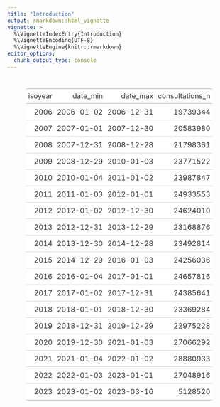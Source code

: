 ```yaml
---
title: "Introduction"
output: rmarkdown::html_vignette
vignette: >
  %\VignetteIndexEntry{Introduction}
  %\VignetteEncoding{UTF-8}
  %\VignetteEngine{knitr::rmarkdown}
editor_options:
  chunk_output_type: console
---
```







<!--html_preserve--><div id="hukcbrzofz" style="padding-left:0px;padding-right:0px;padding-top:10px;padding-bottom:10px;overflow-x:auto;overflow-y:auto;width:auto;height:auto;">
<style>html {
  font-family: -apple-system, BlinkMacSystemFont, 'Segoe UI', Roboto, Oxygen, Ubuntu, Cantarell, 'Helvetica Neue', 'Fira Sans', 'Droid Sans', Arial, sans-serif;
}

#hukcbrzofz .gt_table {
  display: table;
  border-collapse: collapse;
  margin-left: auto;
  margin-right: auto;
  color: #333333;
  font-size: 16px;
  font-weight: normal;
  font-style: normal;
  background-color: #FFFFFF;
  width: auto;
  border-top-style: solid;
  border-top-width: 2px;
  border-top-color: #A8A8A8;
  border-right-style: none;
  border-right-width: 2px;
  border-right-color: #D3D3D3;
  border-bottom-style: solid;
  border-bottom-width: 2px;
  border-bottom-color: #A8A8A8;
  border-left-style: none;
  border-left-width: 2px;
  border-left-color: #D3D3D3;
}

#hukcbrzofz .gt_heading {
  background-color: #FFFFFF;
  text-align: center;
  border-bottom-color: #FFFFFF;
  border-left-style: none;
  border-left-width: 1px;
  border-left-color: #D3D3D3;
  border-right-style: none;
  border-right-width: 1px;
  border-right-color: #D3D3D3;
}

#hukcbrzofz .gt_caption {
  padding-top: 4px;
  padding-bottom: 4px;
}

#hukcbrzofz .gt_title {
  color: #333333;
  font-size: 125%;
  font-weight: initial;
  padding-top: 4px;
  padding-bottom: 4px;
  padding-left: 5px;
  padding-right: 5px;
  border-bottom-color: #FFFFFF;
  border-bottom-width: 0;
}

#hukcbrzofz .gt_subtitle {
  color: #333333;
  font-size: 85%;
  font-weight: initial;
  padding-top: 0;
  padding-bottom: 6px;
  padding-left: 5px;
  padding-right: 5px;
  border-top-color: #FFFFFF;
  border-top-width: 0;
}

#hukcbrzofz .gt_bottom_border {
  border-bottom-style: solid;
  border-bottom-width: 2px;
  border-bottom-color: #D3D3D3;
}

#hukcbrzofz .gt_col_headings {
  border-top-style: solid;
  border-top-width: 2px;
  border-top-color: #D3D3D3;
  border-bottom-style: solid;
  border-bottom-width: 2px;
  border-bottom-color: #D3D3D3;
  border-left-style: none;
  border-left-width: 1px;
  border-left-color: #D3D3D3;
  border-right-style: none;
  border-right-width: 1px;
  border-right-color: #D3D3D3;
}

#hukcbrzofz .gt_col_heading {
  color: #333333;
  background-color: #FFFFFF;
  font-size: 100%;
  font-weight: normal;
  text-transform: inherit;
  border-left-style: none;
  border-left-width: 1px;
  border-left-color: #D3D3D3;
  border-right-style: none;
  border-right-width: 1px;
  border-right-color: #D3D3D3;
  vertical-align: bottom;
  padding-top: 5px;
  padding-bottom: 6px;
  padding-left: 5px;
  padding-right: 5px;
  overflow-x: hidden;
}

#hukcbrzofz .gt_column_spanner_outer {
  color: #333333;
  background-color: #FFFFFF;
  font-size: 100%;
  font-weight: normal;
  text-transform: inherit;
  padding-top: 0;
  padding-bottom: 0;
  padding-left: 4px;
  padding-right: 4px;
}

#hukcbrzofz .gt_column_spanner_outer:first-child {
  padding-left: 0;
}

#hukcbrzofz .gt_column_spanner_outer:last-child {
  padding-right: 0;
}

#hukcbrzofz .gt_column_spanner {
  border-bottom-style: solid;
  border-bottom-width: 2px;
  border-bottom-color: #D3D3D3;
  vertical-align: bottom;
  padding-top: 5px;
  padding-bottom: 5px;
  overflow-x: hidden;
  display: inline-block;
  width: 100%;
}

#hukcbrzofz .gt_group_heading {
  padding-top: 8px;
  padding-bottom: 8px;
  padding-left: 5px;
  padding-right: 5px;
  color: #333333;
  background-color: #FFFFFF;
  font-size: 100%;
  font-weight: initial;
  text-transform: inherit;
  border-top-style: solid;
  border-top-width: 2px;
  border-top-color: #D3D3D3;
  border-bottom-style: solid;
  border-bottom-width: 2px;
  border-bottom-color: #D3D3D3;
  border-left-style: none;
  border-left-width: 1px;
  border-left-color: #D3D3D3;
  border-right-style: none;
  border-right-width: 1px;
  border-right-color: #D3D3D3;
  vertical-align: middle;
  text-align: left;
}

#hukcbrzofz .gt_empty_group_heading {
  padding: 0.5px;
  color: #333333;
  background-color: #FFFFFF;
  font-size: 100%;
  font-weight: initial;
  border-top-style: solid;
  border-top-width: 2px;
  border-top-color: #D3D3D3;
  border-bottom-style: solid;
  border-bottom-width: 2px;
  border-bottom-color: #D3D3D3;
  vertical-align: middle;
}

#hukcbrzofz .gt_from_md > :first-child {
  margin-top: 0;
}

#hukcbrzofz .gt_from_md > :last-child {
  margin-bottom: 0;
}

#hukcbrzofz .gt_row {
  padding-top: 8px;
  padding-bottom: 8px;
  padding-left: 5px;
  padding-right: 5px;
  margin: 10px;
  border-top-style: solid;
  border-top-width: 1px;
  border-top-color: #D3D3D3;
  border-left-style: none;
  border-left-width: 1px;
  border-left-color: #D3D3D3;
  border-right-style: none;
  border-right-width: 1px;
  border-right-color: #D3D3D3;
  vertical-align: middle;
  overflow-x: hidden;
}

#hukcbrzofz .gt_stub {
  color: #333333;
  background-color: #FFFFFF;
  font-size: 100%;
  font-weight: initial;
  text-transform: inherit;
  border-right-style: solid;
  border-right-width: 2px;
  border-right-color: #D3D3D3;
  padding-left: 5px;
  padding-right: 5px;
}

#hukcbrzofz .gt_stub_row_group {
  color: #333333;
  background-color: #FFFFFF;
  font-size: 100%;
  font-weight: initial;
  text-transform: inherit;
  border-right-style: solid;
  border-right-width: 2px;
  border-right-color: #D3D3D3;
  padding-left: 5px;
  padding-right: 5px;
  vertical-align: top;
}

#hukcbrzofz .gt_row_group_first td {
  border-top-width: 2px;
}

#hukcbrzofz .gt_summary_row {
  color: #333333;
  background-color: #FFFFFF;
  text-transform: inherit;
  padding-top: 8px;
  padding-bottom: 8px;
  padding-left: 5px;
  padding-right: 5px;
}

#hukcbrzofz .gt_first_summary_row {
  border-top-style: solid;
  border-top-color: #D3D3D3;
}

#hukcbrzofz .gt_first_summary_row.thick {
  border-top-width: 2px;
}

#hukcbrzofz .gt_last_summary_row {
  padding-top: 8px;
  padding-bottom: 8px;
  padding-left: 5px;
  padding-right: 5px;
  border-bottom-style: solid;
  border-bottom-width: 2px;
  border-bottom-color: #D3D3D3;
}

#hukcbrzofz .gt_grand_summary_row {
  color: #333333;
  background-color: #FFFFFF;
  text-transform: inherit;
  padding-top: 8px;
  padding-bottom: 8px;
  padding-left: 5px;
  padding-right: 5px;
}

#hukcbrzofz .gt_first_grand_summary_row {
  padding-top: 8px;
  padding-bottom: 8px;
  padding-left: 5px;
  padding-right: 5px;
  border-top-style: double;
  border-top-width: 6px;
  border-top-color: #D3D3D3;
}

#hukcbrzofz .gt_striped {
  background-color: rgba(128, 128, 128, 0.05);
}

#hukcbrzofz .gt_table_body {
  border-top-style: solid;
  border-top-width: 2px;
  border-top-color: #D3D3D3;
  border-bottom-style: solid;
  border-bottom-width: 2px;
  border-bottom-color: #D3D3D3;
}

#hukcbrzofz .gt_footnotes {
  color: #333333;
  background-color: #FFFFFF;
  border-bottom-style: none;
  border-bottom-width: 2px;
  border-bottom-color: #D3D3D3;
  border-left-style: none;
  border-left-width: 2px;
  border-left-color: #D3D3D3;
  border-right-style: none;
  border-right-width: 2px;
  border-right-color: #D3D3D3;
}

#hukcbrzofz .gt_footnote {
  margin: 0px;
  font-size: 90%;
  padding-left: 4px;
  padding-right: 4px;
  padding-left: 5px;
  padding-right: 5px;
}

#hukcbrzofz .gt_sourcenotes {
  color: #333333;
  background-color: #FFFFFF;
  border-bottom-style: none;
  border-bottom-width: 2px;
  border-bottom-color: #D3D3D3;
  border-left-style: none;
  border-left-width: 2px;
  border-left-color: #D3D3D3;
  border-right-style: none;
  border-right-width: 2px;
  border-right-color: #D3D3D3;
}

#hukcbrzofz .gt_sourcenote {
  font-size: 90%;
  padding-top: 4px;
  padding-bottom: 4px;
  padding-left: 5px;
  padding-right: 5px;
}

#hukcbrzofz .gt_left {
  text-align: left;
}

#hukcbrzofz .gt_center {
  text-align: center;
}

#hukcbrzofz .gt_right {
  text-align: right;
  font-variant-numeric: tabular-nums;
}

#hukcbrzofz .gt_font_normal {
  font-weight: normal;
}

#hukcbrzofz .gt_font_bold {
  font-weight: bold;
}

#hukcbrzofz .gt_font_italic {
  font-style: italic;
}

#hukcbrzofz .gt_super {
  font-size: 65%;
}

#hukcbrzofz .gt_footnote_marks {
  font-style: italic;
  font-weight: normal;
  font-size: 75%;
  vertical-align: 0.4em;
}

#hukcbrzofz .gt_asterisk {
  font-size: 100%;
  vertical-align: 0;
}

#hukcbrzofz .gt_indent_1 {
  text-indent: 5px;
}

#hukcbrzofz .gt_indent_2 {
  text-indent: 10px;
}

#hukcbrzofz .gt_indent_3 {
  text-indent: 15px;
}

#hukcbrzofz .gt_indent_4 {
  text-indent: 20px;
}

#hukcbrzofz .gt_indent_5 {
  text-indent: 25px;
}
</style>
<table class="gt_table">
  
  <thead class="gt_col_headings">
    <tr>
      <th class="gt_col_heading gt_columns_bottom_border gt_right" rowspan="1" colspan="1" scope="col" id="isoyear">isoyear</th>
      <th class="gt_col_heading gt_columns_bottom_border gt_right" rowspan="1" colspan="1" scope="col" id="date_min">date_min</th>
      <th class="gt_col_heading gt_columns_bottom_border gt_right" rowspan="1" colspan="1" scope="col" id="date_max">date_max</th>
      <th class="gt_col_heading gt_columns_bottom_border gt_right" rowspan="1" colspan="1" scope="col" id="consultations_n">consultations_n</th>
    </tr>
  </thead>
  <tbody class="gt_table_body">
    <tr><td headers="isoyear" class="gt_row gt_right">2006</td>
<td headers="date_min" class="gt_row gt_right">2006-01-02</td>
<td headers="date_max" class="gt_row gt_right">2006-12-31</td>
<td headers="consultations_n" class="gt_row gt_right">19739344</td></tr>
    <tr><td headers="isoyear" class="gt_row gt_right">2007</td>
<td headers="date_min" class="gt_row gt_right">2007-01-01</td>
<td headers="date_max" class="gt_row gt_right">2007-12-30</td>
<td headers="consultations_n" class="gt_row gt_right">20583980</td></tr>
    <tr><td headers="isoyear" class="gt_row gt_right">2008</td>
<td headers="date_min" class="gt_row gt_right">2007-12-31</td>
<td headers="date_max" class="gt_row gt_right">2008-12-28</td>
<td headers="consultations_n" class="gt_row gt_right">21798361</td></tr>
    <tr><td headers="isoyear" class="gt_row gt_right">2009</td>
<td headers="date_min" class="gt_row gt_right">2008-12-29</td>
<td headers="date_max" class="gt_row gt_right">2010-01-03</td>
<td headers="consultations_n" class="gt_row gt_right">23771522</td></tr>
    <tr><td headers="isoyear" class="gt_row gt_right">2010</td>
<td headers="date_min" class="gt_row gt_right">2010-01-04</td>
<td headers="date_max" class="gt_row gt_right">2011-01-02</td>
<td headers="consultations_n" class="gt_row gt_right">23987847</td></tr>
    <tr><td headers="isoyear" class="gt_row gt_right">2011</td>
<td headers="date_min" class="gt_row gt_right">2011-01-03</td>
<td headers="date_max" class="gt_row gt_right">2012-01-01</td>
<td headers="consultations_n" class="gt_row gt_right">24933553</td></tr>
    <tr><td headers="isoyear" class="gt_row gt_right">2012</td>
<td headers="date_min" class="gt_row gt_right">2012-01-02</td>
<td headers="date_max" class="gt_row gt_right">2012-12-30</td>
<td headers="consultations_n" class="gt_row gt_right">24624010</td></tr>
    <tr><td headers="isoyear" class="gt_row gt_right">2013</td>
<td headers="date_min" class="gt_row gt_right">2012-12-31</td>
<td headers="date_max" class="gt_row gt_right">2013-12-29</td>
<td headers="consultations_n" class="gt_row gt_right">23168876</td></tr>
    <tr><td headers="isoyear" class="gt_row gt_right">2014</td>
<td headers="date_min" class="gt_row gt_right">2013-12-30</td>
<td headers="date_max" class="gt_row gt_right">2014-12-28</td>
<td headers="consultations_n" class="gt_row gt_right">23492814</td></tr>
    <tr><td headers="isoyear" class="gt_row gt_right">2015</td>
<td headers="date_min" class="gt_row gt_right">2014-12-29</td>
<td headers="date_max" class="gt_row gt_right">2016-01-03</td>
<td headers="consultations_n" class="gt_row gt_right">24256036</td></tr>
    <tr><td headers="isoyear" class="gt_row gt_right">2016</td>
<td headers="date_min" class="gt_row gt_right">2016-01-04</td>
<td headers="date_max" class="gt_row gt_right">2017-01-01</td>
<td headers="consultations_n" class="gt_row gt_right">24657816</td></tr>
    <tr><td headers="isoyear" class="gt_row gt_right">2017</td>
<td headers="date_min" class="gt_row gt_right">2017-01-02</td>
<td headers="date_max" class="gt_row gt_right">2017-12-31</td>
<td headers="consultations_n" class="gt_row gt_right">24385641</td></tr>
    <tr><td headers="isoyear" class="gt_row gt_right">2018</td>
<td headers="date_min" class="gt_row gt_right">2018-01-01</td>
<td headers="date_max" class="gt_row gt_right">2018-12-30</td>
<td headers="consultations_n" class="gt_row gt_right">23369284</td></tr>
    <tr><td headers="isoyear" class="gt_row gt_right">2019</td>
<td headers="date_min" class="gt_row gt_right">2018-12-31</td>
<td headers="date_max" class="gt_row gt_right">2019-12-29</td>
<td headers="consultations_n" class="gt_row gt_right">22975228</td></tr>
    <tr><td headers="isoyear" class="gt_row gt_right">2020</td>
<td headers="date_min" class="gt_row gt_right">2019-12-30</td>
<td headers="date_max" class="gt_row gt_right">2021-01-03</td>
<td headers="consultations_n" class="gt_row gt_right">27066292</td></tr>
    <tr><td headers="isoyear" class="gt_row gt_right">2021</td>
<td headers="date_min" class="gt_row gt_right">2021-01-04</td>
<td headers="date_max" class="gt_row gt_right">2022-01-02</td>
<td headers="consultations_n" class="gt_row gt_right">28880933</td></tr>
    <tr><td headers="isoyear" class="gt_row gt_right">2022</td>
<td headers="date_min" class="gt_row gt_right">2022-01-03</td>
<td headers="date_max" class="gt_row gt_right">2023-01-01</td>
<td headers="consultations_n" class="gt_row gt_right">27048916</td></tr>
    <tr><td headers="isoyear" class="gt_row gt_right">2023</td>
<td headers="date_min" class="gt_row gt_right">2023-01-02</td>
<td headers="date_max" class="gt_row gt_right">2023-03-16</td>
<td headers="consultations_n" class="gt_row gt_right">5128520</td></tr>
  </tbody>
  
  
</table>
</div><!--/html_preserve-->





